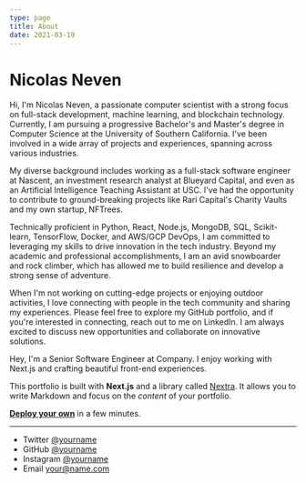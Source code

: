 ```yaml
---
type: page
title: About
date: 2021-03-19
---
```


# Nicolas Neven

Hi, I'm Nicolas Neven, a passionate computer scientist with a strong focus on full-stack development, machine learning, and blockchain technology. Currently, I am pursuing a progressive Bachelor's and Master's degree in Computer Science at the University of Southern California. I've been involved in a wide array of projects and experiences, spanning across various industries.

My diverse background includes working as a full-stack software engineer at Nascent, an investment research analyst at Blueyard Capital, and even as an Artificial Intelligence Teaching Assistant at USC. I've had the opportunity to contribute to ground-breaking projects like Rari Capital's Charity Vaults and my own startup, NFTrees.

Technically proficient in Python, React, Node.js, MongoDB, SQL, Scikit-learn, TensorFlow, Docker, and AWS/GCP DevOps, I am committed to leveraging my skills to drive innovation in the tech industry. Beyond my academic and professional accomplishments, I am an avid snowboarder and rock climber, which has allowed me to build resilience and develop a strong sense of adventure.

When I'm not working on cutting-edge projects or enjoying outdoor activities, I love connecting with people in the tech community and sharing my experiences. Please feel free to explore my GitHub portfolio, and if you're interested in connecting, reach out to me on LinkedIn. I am always excited to discuss new opportunities and collaborate on innovative solutions.

Hey, I'm a Senior Software Engineer at Company. I enjoy working with Next.js and crafting beautiful front-end experiences.

This portfolio is built with **Next.js** and a library called [Nextra](https://nextra.vercel.app/). It allows you to write Markdown and focus on the _content_ of your portfolio.

[**Deploy your own**](https://vercel.com/new/clone?demo-title=Portfolio+Starter+Kit&demo-description=Easily+create+a+portfolio+with+Next.js+and+Markdown.&demo-url=https%3A%2F%2Fdemo.vercel.blog%2F&demo-image=%2F%2Fimages.ctfassets.net%2Fe5382hct74si%2F2aC4eHLrOKmT4fnLfoNGK2%2F14b1e6bbe598ec023ffe85001d31e634%2FCleanShot_2022-04-11_at_23.12.01.png&project-name=Portfolio+Starter+Kit&repository-name=portfolio-starter-kit&repository-url=https%3A%2F%2Fgithub.com%2Fvercel%2Fnextjs-portfolio-starter&from=templates&skippable-integrations=1&teamCreateStatus=hidden) in a few minutes.

---

- Twitter [@yourname](https://twitter.com/yourname)
- GitHub [@yourname](https://github.com/yourname)
- Instagram [@yourname](https://instagram.com/yourname)
- Email your@name.com
